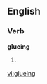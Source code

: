 ==English==

===Verb===
'''glueing'''

# {{obsolete}} {{alternative spelling of|[[gluing]]}}

[[vi:glueing]]